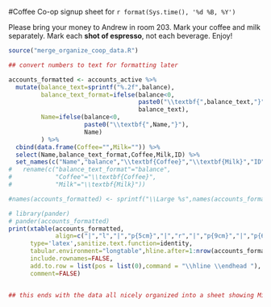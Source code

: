 #Coffee Co-op signup sheet for `r format(Sys.time(), '%d %B, %Y')`

Please bring your money to Andrew in room 203. Mark your coffee and milk separately.  Mark each **shot of espresso**, not each beverage.  Enjoy!

```r
source("merge_organize_coop_data.R")

## convert numbers to text for formatting later

accounts_formatted <- accounts_active %>%
  mutate(balance_text=sprintf("%.2f",balance),
         balance_text_format=ifelse(balance<0,
                                    paste0("\\textbf{",balance_text,"}"),
                                    balance_text),
         Name=ifelse(balance<0,
                     paste0("\\textbf{",Name,"}"),
                     Name)
         ) %>%
  cbind(data.frame(Coffee="",Milk="")) %>%
  select(Name,balance_text_format,Coffee,Milk,ID) %>%
  set_names(c("Name","balance","\\textbf{Coffee}","\\textbf{Milk}","ID"))
#   rename(c("balance_text_format"="balance",
#            "Coffee"="\\textbf{Coffee}",
#            "Milk"="\\textbf{Milk}"))

#names(accounts_formatted) <- sprintf("\\Large %s",names(accounts_formatted))

# library(pander)
# pander(accounts_formatted)
print(xtable(accounts_formatted,
             align=c("|","l","|","p{5cm}","|","r","|","p{9cm}","|","p{6cm}","|","l","|")),
      type='latex',sanitize.text.function=identity,
      tabular.environment="longtable",hline.after=1:nrow(accounts_formatted),floating=FALSE,
      include.rownames=FALSE,
      add.to.row = list(pos = list(0),command = "\\hline \\endhead "),
      comment=FALSE)


## this ends with the data all nicely organized into a sheet showing Milk and Coffee consumption.
```